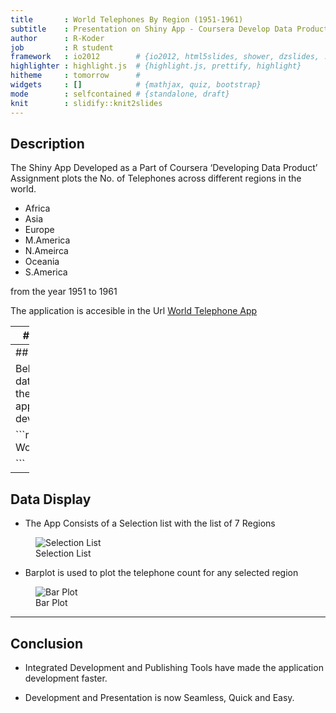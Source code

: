 ```yaml
---
title       : World Telephones By Region (1951-1961)
subtitle    : Presentation on Shiny App - Coursera Develop Data Product Assignment
author      : R-Koder
job         : R student
framework   : io2012        # {io2012, html5slides, shower, dzslides, ...}
highlighter : highlight.js  # {highlight.js, prettify, highlight}
hitheme     : tomorrow      #
widgets     : []            # {mathjax, quiz, bootstrap}
mode        : selfcontained # {standalone, draft}
knit        : slidify::knit2slides
---
```


## Description

The Shiny App Developed as a Part of Coursera 'Developing Data Product' Assignment plots the No. of Telephones across different regions in the world.

- Africa
- Asia
- Europe
- M.America
- N.Ameirca
- Oceania
- S.America

from the year 1951 to 1961

The application is accesible in the Url
[World Telephone App](https://sampleshinyapps.shinyapps.io/ShinyDataProduct/)

---
## Details

The Dataset used is the Preloaded R Dataset "World Telephones".

The Dataset Contains Regionwise Telephone Count from the year 1951 to 1961.




---
## Example

Below is the data used for the application development.

```r

WorldPhones

```

---
## Data Display 

- The App Consists of a Selection list with the list of 7 Regions

![Selection List](images/selection.png)

- Barplot is used to plot the telephone count for any selected region

![Bar Plot](images/BarPlot.png)

---
## Conclusion

- Integrated Development and Publishing Tools have made the application development faster.

- Development and Presentation is now Seamless, Quick and Easy.

